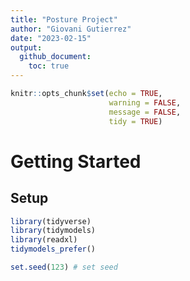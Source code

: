 ```yaml
---
title: "Posture Project"
author: "Giovani Gutierrez"
date: "2023-02-15"
output: 
  github_document:
    toc: true
---
```


```r
knitr::opts_chunk$set(echo = TRUE, 
                      warning = FALSE, 
                      message = FALSE,
                      tidy = TRUE)
```

# Getting Started

## Setup
```r
library(tidyverse)
library(tidymodels)
library(readxl)
tidymodels_prefer()

set.seed(123) # set seed
```



